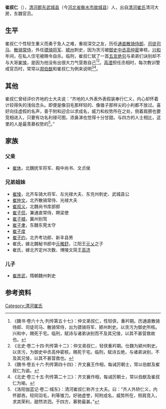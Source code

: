 '''崔叔仁'''（{{bd|？||？||}}），[[清河郡|清河郡]][[东武城县|东武城县]]（今[[河北省|河北省]][[衡水市|衡水市]][[故城县|故城县]]）人，出自[[清河崔氏|清河崔氏]]清河大房，东魏官员。

==生平==
崔叔仁个性轻生重义而勇于急人之难，重视深交之友，历任[[通直散骑侍郎|通直散骑侍郎]]、[[司徒司马|司徒司马]]、[[散骑常侍|散骑常侍]]，外任[[骠骑将军|骠骑将军]]、[[颍州_(东魏)|颍州]]刺史，因为贪污被[[御史中丞|御史中丞]][[高仲密|高仲密]]审核，[[兴和_(年号)|兴和]]年间，在私人住宅被赐令自杀。临刑，崔叔仁赋了一首[[五言绝句|五言绝句]]与弟弟们诀别却不与大哥[[崔㥄|崔㥄]]，是因为他没有出很大力气营救自己<ref>《魏书·卷六十九·列传第五十七》：仲文弟叔仁，性轻侠，重衿期。历通直散骑侍郎、司徒司马、散骑常侍，出为骠骑将军、颍州刺史。以贪污为御史所核。兴和中，赐死于宅。临刑，赋诗与诸弟诀别而不及其兄㥄，以其不甚营救故也。</ref><ref>《北史·卷二十四·列传第十二》：仲文弟叔仁，轻侠重衿期。仕魏为颍州刺史。以贪污，为御史中丞高仲密核，赐死于宅。临刑，赋诗五绝，与诸弟诀别，不及其兄㥄，以其不甚营救也。﻿</ref>。[[高澄|高澄]]担任丞相时，每次教训警戒官员时，常常以[[郑伯猷|郑伯猷]]和崔叔仁为例来说明<ref>《魏书·卷五十六·列传第四十四》：齐文襄王作相，每诫厉朝士，常以伯猷及崔叔仁为谕。</ref><ref>《北史·卷三十五·列传第二十三》：齐文襄作相，每诫厉朝士，常以伯猷及崔叔仁为喻。</ref>。

==其他==
崔叔仁曾经评价齐地的士大夫说：“齐地的人外表外表假装奉行仁义，内心却怀着计较得失的浅俗念头。即便是像羽毛那样轻的、像锥子那样尖的小利都不放过。喜好向往虚假的名声，善于附和迎合以求成名，威力和权势所在之处，侧着肩膀也要竞相进入，只要有功名利禄可图，浓鼻涕也觉得十分甘甜。与四方的人士相比，这里的人是最羡慕权势的<ref>《洛阳伽蓝记·卷二·城东》：清河崔叔仁称齐士大夫。曰：“齐人外矫仁义，内怀鄙吝。轻同羽毛，利等锥刀。好驰虚誉，阿附成名，威势所在，侧肩竞入，求其荣利，甜然浓泗。于四方，慕勢最甚。”</ref>。”

==家族==
{{main|清河大房世系图}}

===父亲===
*[[崔休|崔休]]，北魏抚军将军、殿中尚书、文贞侯

===兄弟姐妹===
*[[崔㥄|崔㥄]]，北齐车骑大将军、左光禄大夫、东兖州刺史、武城县公
*[[崔仲文|崔仲文]]，北齐散骑常侍、光禄大夫
*[[崔叔义|崔叔义]]，北魏尚书库部郎
*[[崔子侃|崔子侃]]，兼通直常侍，聘梁使
*[[崔子植|崔子植]]，冀州别驾
*[[崔子聿|崔子聿]]，东魏东莞太守 
*[[崔子度|崔子度]]
*[[崔子约|崔子约]]，北齐考功郎、新丰县男
*崔氏，嫁北魏秘书郎中[[元稚舒|元稚舒]]，江阳王[[元乂|元乂]]之子
*崔氏，嫁北齐定州次数、博陵文简王[[高济|高济]]

===儿子===
*[[崔彦武|崔彦武]]，隋朝魏州刺史

==参考资料==
{{reflist}}

[[Category:清河崔氏|Category:清河崔氏]]